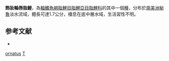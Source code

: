 {{Speciesbox 
| taxon = Trochilocharax ornatus
| status = NE
| status_system = IUCN3.1
| authority = [[Zarske|Zarske]], 2010
| synonyms = 
}}
'''飾妝輪唇脂鯉'''，為[[輻鰭魚綱|輻鰭魚綱]][[脂鯉目|脂鯉目]][[脂鯉亞目|脂鯉亞目]][[脂鯉科|脂鯉科]]的其中一個[[種|種]]，分布於[[南美洲|南美洲]][[秘魯|秘魯]]淡水流域，體長可達1.7公分，棲息在底中層水域，生活習性不明。

==参考文献==
{{refbegin}}
*{{FishBase_species|genus=Trochilocharax|species=ornatus|year=2014|month=1}}
{{refend}}

{{Taxonbar|from=Q6414850}}

[[Category:輪唇脂鯉屬|ornatus]]
[[Category:2010年描述的鱼类|T]]

{{魚類小作品}}